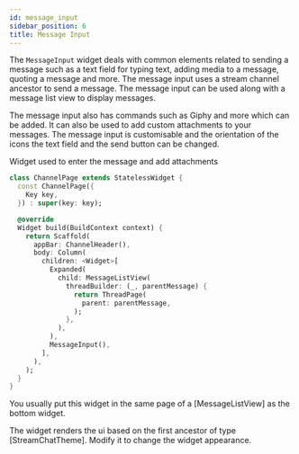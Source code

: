 ```yaml
---
id: message_input
sidebar_position: 6
title: Message Input
---
```


The `MessageInput` widget deals with common elements related to sending a message such as a text field for typing text, 
adding media to a message, quoting a message and more. The message input uses a stream channel ancestor to send a message. 
The message input can be used along with a message list view to display messages.

The message input also has commands such as Giphy and more which can be added. It can also be used to add custom attachments to your messages. 
The message input is customisable and the orientation of the icons the text field and the send button can be changed.

Widget used to enter the message and add attachments

```dart
class ChannelPage extends StatelessWidget {
  const ChannelPage({
    Key key,
  }) : super(key: key);

  @override
  Widget build(BuildContext context) {
    return Scaffold(
      appBar: ChannelHeader(),
      body: Column(
        children: <Widget>[
          Expanded(
            child: MessageListView(
              threadBuilder: (_, parentMessage) {
                return ThreadPage(
                  parent: parentMessage,
                );
              },
            ),
          ),
          MessageInput(),
        ],
      ),
    );
  }
}
```

You usually put this widget in the same page of a [MessageListView]
as the bottom widget.

The widget renders the ui based on the first ancestor of
type [StreamChatTheme].
Modify it to change the widget appearance.